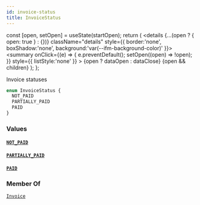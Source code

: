 ```yaml
---
id: invoice-status
title: InvoiceStatus
---
```









  const [open, setOpen] = useState(startOpen);
  return (
    <details {...(open ? { open: true } : {})} className="details" style={{ border:'none', boxShadow:'none', background:'var(--ifm-background-color)' }}>
      <summary
        onClick={(e) => {
          e.preventDefault();
          setOpen((open) => !open);
        }}
        style={{ listStyle:'none' }}
      >
      {open ? dataOpen : dataClose}
      </summary>
      {open && children}
    </details>
  );
};








Invoice statuses


```graphql
enum InvoiceStatus {
  NOT_PAID
  PARTIALLY_PAID
  PAID
}
```




### Values

#### [`NOT_PAID`](#)  
> 
> 
> 
> 

#### [`PARTIALLY_PAID`](#)  
> 
> 
> 
> 

#### [`PAID`](#)  
> 
> 
> 
> 



### Member Of

[`Invoice`](/docs/api/types/objects/invoice)  <Badge class="badge badge--secondary" text="object"/>

